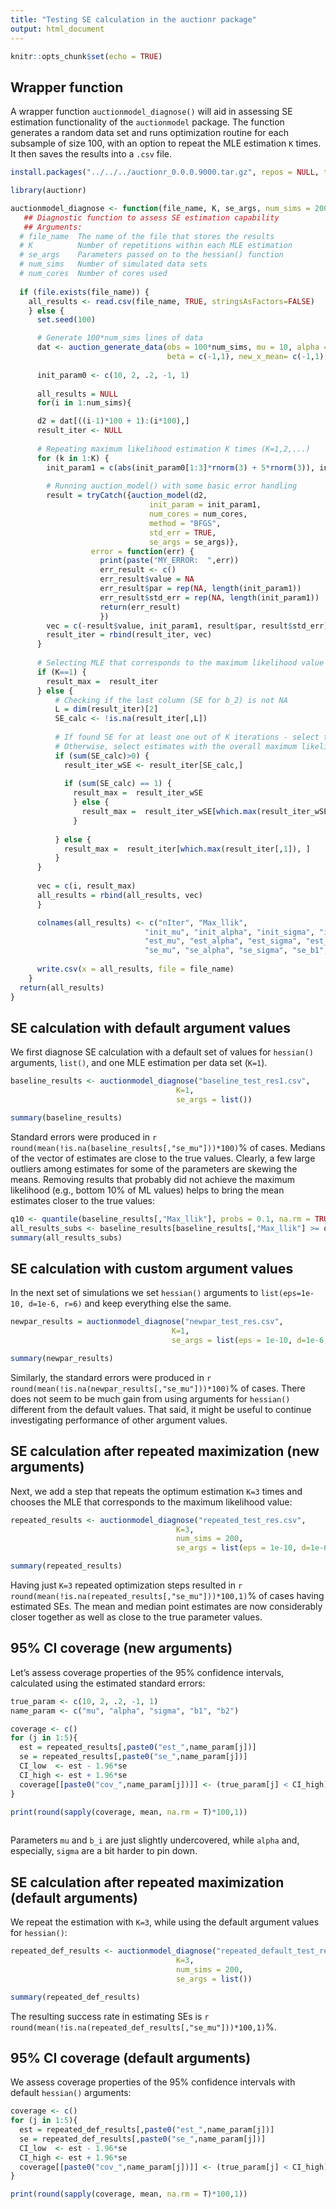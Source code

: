 ```yaml
---
title: "Testing SE calculation in the auctionr package"
output: html_document
---
```


```r
knitr::opts_chunk$set(echo = TRUE)
```

## Wrapper function

A wrapper function `auctionmodel_diagnose()` will aid in assessing SE estimation functionality of the `auctionmodel` package. The function generates a random data set and runs optimization routine for each subsample of size 100, with an option to repeat the MLE estimation `K` times. It then saves the results into a `.csv` file.  

```r
install.packages("../../../auctionr_0.0.0.9000.tar.gz", repos = NULL, type = "source")

library(auctionr)

auctionmodel_diagnose <- function(file_name, K, se_args, num_sims = 200, num_cores = 15) {
   ## Diagnostic function to assess SE estimation capability
   ## Arguments:
  # file_name  The name of the file that stores the results
  # K          Number of repetitions within each MLE estimation
  # se_args    Parameters passed on to the hessian() function
  # num_sims   Number of simulated data sets
  # num_cores  Number of cores used
  
  if (file.exists(file_name)) {
    all_results <- read.csv(file_name, TRUE, stringsAsFactors=FALSE)
    } else {
      set.seed(100)

      # Generate 100*num_sims lines of data
      dat <- auction_generate_data(obs = 100*num_sims, mu = 10, alpha = 2, sigma = 0.2,
                                   beta = c(-1,1), new_x_mean= c(-1,1), new_x_sd = c(0.5,0.8))
      
      init_param0 <- c(10, 2, .2, -1, 1)
      
      all_results = NULL
      for(i in 1:num_sims){

      d2 = dat[((i-1)*100 + 1):(i*100),]
      result_iter <- NULL
      
      # Repeating maximum likelihood estimation K times (K=1,2,...)
      for (k in 1:K) {
        init_param1 = c(abs(init_param0[1:3]*rnorm(3) + 5*rnorm(3)), init_param0[4:5] + .5*rnorm(2))
        
        # Running auction_model() with some basic error handling
        result = tryCatch({auction_model(d2,
                               init_param = init_param1,
                               num_cores = num_cores,
                               method = "BFGS",
                               std_err = TRUE,
                               se_args = se_args)},
                  error = function(err) {
                    print(paste("MY_ERROR:  ",err))
                    err_result <- c()
                    err_result$value = NA
                    err_result$par = rep(NA, length(init_param1))
                    err_result$std_err = rep(NA, length(init_param1))
                    return(err_result)
                    })
        vec = c(-result$value, init_param1, result$par, result$std_err)
        result_iter = rbind(result_iter, vec)
      }
      
      # Selecting MLE that corresponds to the maximum likelihood value of all K iterations that produced valid SEs (ignored if K==1)
      if (K==1) {
        result_max =  result_iter
      } else {
          # Checking if the last column (SE for b_2) is not NA
          L = dim(result_iter)[2]
          SE_calc <- !is.na(result_iter[,L]) 
          
          # If found SE for at least one out of K iterations - select the one with the maximum likelihood
          # Otherwise, select estimates with the overall maximum likelihood
          if (sum(SE_calc)>0) {
            result_iter_wSE <- result_iter[SE_calc,]
            
            if (sum(SE_calc) == 1) {
              result_max =  result_iter_wSE
              } else {
                result_max =  result_iter_wSE[which.max(result_iter_wSE[,1]), ]
              }
            
          } else {
            result_max =  result_iter[which.max(result_iter[,1]), ]
          }
      }
      
      vec = c(i, result_max)
      all_results = rbind(all_results, vec)
      }

      colnames(all_results) <- c("nIter", "Max_llik",
                              "init_mu", "init_alpha", "init_sigma", "init_b1", "init_b2",
                              "est_mu", "est_alpha", "est_sigma", "est_b1", "est_b2", 
                              "se_mu", "se_alpha", "se_sigma", "se_b1", "se_b2")
      
      write.csv(x = all_results, file = file_name)
    }
  return(all_results)
}

```

## SE calculation with default argument values

We first diagnose SE calculation with a default set of values for `hessian()` arguments, `list()`, and one MLE estimation per data set (`K=1`). 


```r
baseline_results <- auctionmodel_diagnose("baseline_test_res1.csv",
                                     K=1,
                                     se_args = list())
```

```r
summary(baseline_results)
```

Standard errors were produced in `r round(mean(!is.na(baseline_results[,"se_mu"]))*100)`% of cases. Medians of the vector of estimates are close to the true values. Clearly, a few large outliers among estimates for some of the parameters are skewing the means. Removing results that probably did not achieve the maximum likelihood (e.g., bottom 10% of ML values) helps to bring the mean estimates closer to the true values: 

```r
q10 <- quantile(baseline_results[,"Max_llik"], probs = 0.1, na.rm = TRUE)
all_results_subs <- baseline_results[baseline_results[,"Max_llik"] >= q10, ]
summary(all_results_subs)
```

## SE calculation with custom argument values

In the next set of simulations we set `hessian()` arguments to `list(eps=1e-10, d=1e-6, r=6)` and keep everything else the same.

```r
newpar_results = auctionmodel_diagnose("newpar_test_res.csv",
                                    K=1,
                                    se_args = list(eps = 1e-10, d=1e-6, r=6))
```

```r
summary(newpar_results)
```

Similarly, the standard errors were produced in `r round(mean(!is.na(newpar_results[,"se_mu"]))*100)`% of cases. There does not seem to be much gain from using arguments for `hessian()` different from the default values. That said, it might be useful to continue investigating performance of other argument values.

## SE calculation after repeated maximization (new arguments)

Next, we add a step that repeats the optimum estimation `K=3` times and chooses the MLE that corresponds to the maximum likelihood value:

```r
repeated_results <- auctionmodel_diagnose("repeated_test_res.csv",
                                     K=3,
                                     num_sims = 200,
                                     se_args = list(eps = 1e-10, d=1e-6, r=6))
```

```r
summary(repeated_results)
```

Having just `K=3` repeated optimization steps resulted in `r round(mean(!is.na(repeated_results[,"se_mu"]))*100,1)`% of cases having estimated SEs. The mean and median point estimates are now considerably closer together as well as close to the true parameter values. 

## 95% CI coverage  (new arguments)

Let's assess coverage properties of the 95% confidence intervals, calculated using the estimated standard errors:

```r

true_param <- c(10, 2, .2, -1, 1)
name_param <- c("mu", "alpha", "sigma", "b1", "b2")

coverage <- c()
for (j in 1:5){
  est = repeated_results[,paste0("est_",name_param[j])]
  se = repeated_results[,paste0("se_",name_param[j])]
  CI_low  <- est - 1.96*se
  CI_high <- est + 1.96*se
  coverage[[paste0("cov_",name_param[j])]] <- (true_param[j] < CI_high) & (true_param[j] > CI_low)
}

print(round(sapply(coverage, mean, na.rm = T)*100,1))
     
```

Parameters `mu` and `b_i` are just slightly undercovered, while `alpha` and, especially, `sigma` are a bit harder to pin down.

## SE calculation after repeated maximization (default arguments)

We repeat the estimation with `K=3`, while using the default argument values for `hessian()`:

```r
repeated_def_results <- auctionmodel_diagnose("repeated_default_test_res.csv",
                                     K=3,
                                     num_sims = 200,
                                     se_args = list())
```

```r
summary(repeated_def_results)
```

The resulting success rate in estimating SEs is `r round(mean(!is.na(repeated_def_results[,"se_mu"]))*100,1)`%.

## 95% CI coverage (default arguments)

We assess coverage properties of the 95% confidence intervals with default `hessian()` arguments:

```r

coverage <- c()
for (j in 1:5){
  est = repeated_def_results[,paste0("est_",name_param[j])]
  se = repeated_def_results[,paste0("se_",name_param[j])]
  CI_low  <- est - 1.96*se
  CI_high <- est + 1.96*se
  coverage[[paste0("cov_",name_param[j])]] <- (true_param[j] < CI_high) & (true_param[j] > CI_low)
}

print(round(sapply(coverage, mean, na.rm = T)*100,1))
     
```
